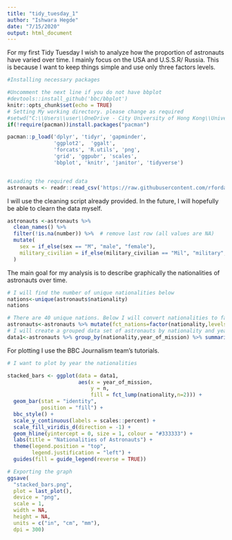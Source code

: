```yaml
---
title: "tidy_tuesday_1"
author: "Ishwara Hegde"
date: "7/15/2020"
output: html_document
---
```

For my first Tidy Tuesday I wish to analyze how the proportion of astronauts have varied over time. 
I mainly focus on the USA and U.S.S.R/ Russia. This is because I want to keep things simple and use only three factors levels.  
```r
#Installing necessary packages

#Uncomment the next line if you do not have bbplot
#devtools::install_github('bbc/bbplot')
knitr::opts_chunk$set(echo = TRUE)
# Setting My working directory. please change as required
#setwd("C:\\Users\\user\\OneDrive - City University of Hong Kong\\University\\Cemfi")
if(!require(pacman))install.packages("pacman")

pacman::p_load('dplyr', 'tidyr', 'gapminder',
               'ggplot2',  'ggalt',
               'forcats', 'R.utils', 'png', 
               'grid', 'ggpubr', 'scales',
               'bbplot', 'knitr', 'janitor', 'tidyverse')


#Loading the required data
astronauts <- readr::read_csv('https://raw.githubusercontent.com/rfordatascience/tidytuesday/master/data/2020/2020-07-14/astronauts.csv')


```
I will use the cleaning script already provided. In the future, I will hopefully be able to clearn the data myself.
```r
astronauts <-astronauts %>% 
  clean_names() %>% 
  filter(!is.na(number)) %>%  # remove last row (all values are NA)
  mutate(
    sex = if_else(sex == "M", "male", "female"),
    military_civilian = if_else(military_civilian == "Mil", "military", "civilian")
  )
```

The main goal for my analysis is to describe graphically the nationalities of astronauts over time. 

```r
# I will find the number of unique nationalities below 
nations<-unique(astronauts$nationality)
nations

# There are 40 unique nations. Below I will convert nationalities to factors 
astronauts<-astronauts %>% mutate(fct_nations=factor(nationality,levels=nations))
# I will create a grouped data set of astronauts by nationality and year of mission
data1<-astronauts %>% group_by(nationality,year_of_mission) %>% summarise(n=n()) %>%arrange(year_of_mission)

```
For plotting I use the BBC Journalism team's tutorials.
```r
# I want to plot by year the nationalities 

stacked_bars <- ggplot(data = data1, 
                       aes(x = year_of_mission,
                           y = n,
                           fill = fct_lump(nationality,n=2))) +
  geom_bar(stat = "identity", 
           position = "fill") +
  bbc_style() +
  scale_y_continuous(labels = scales::percent) +
  scale_fill_viridis_d(direction = -1) +
  geom_hline(yintercept = 0, size = 1, colour = "#333333") +
  labs(title = "Nationalities of Astronauts") +
  theme(legend.position = "top", 
        legend.justification = "left") +
  guides(fill = guide_legend(reverse = TRUE))

# Exporting the graph
ggsave(
  "stacked_bars.png",
  plot = last_plot(),
  device = "png",
  scale = 1,
  width = NA,
  height = NA,
  units = c("in", "cm", "mm"),
  dpi = 300)


```
